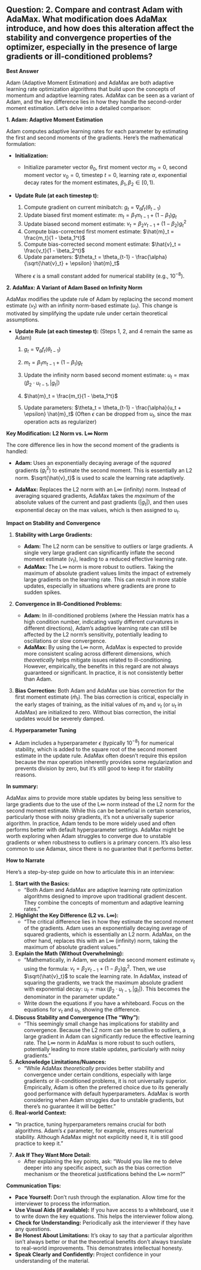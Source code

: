 ## Question: 2. Compare and contrast Adam with AdaMax. What modification does AdaMax introduce, and how does this alteration affect the stability and convergence properties of the optimizer, especially in the presence of large gradients or ill-conditioned problems?

**Best Answer**

Adam (Adaptive Moment Estimation) and AdaMax are both adaptive learning rate optimization algorithms that build upon the concepts of momentum and adaptive learning rates. AdaMax can be seen as a variant of Adam, and the key difference lies in how they handle the second-order moment estimation. Let's delve into a detailed comparison:

**1. Adam: Adaptive Moment Estimation**

Adam computes adaptive learning rates for each parameter by estimating the first and second moments of the gradients. Here's the mathematical formulation:

*   **Initialization:**
    *   Initialize parameter vector $\theta_0$, first moment vector $m_0 = 0$, second moment vector $v_0 = 0$, timestep $t = 0$, learning rate $\alpha$, exponential decay rates for the moment estimates, $\beta_1, \beta_2 \in [0, 1)$.

*   **Update Rule (at each timestep t):**

    1.  Compute gradient on current minibatch: $g_t = \nabla_{\theta} f_t(\theta_{t-1})$
    2.  Update biased first moment estimate: $m_t = \beta_1 m_{t-1} + (1 - \beta_1) g_t$
    3.  Update biased second moment estimate: $v_t = \beta_2 v_{t-1} + (1 - \beta_2) g_t^2$
    4.  Compute bias-corrected first moment estimate: $\hat{m}_t = \frac{m_t}{1 - \beta_1^t}$
    5.  Compute bias-corrected second moment estimate: $\hat{v}_t = \frac{v_t}{1 - \beta_2^t}$
    6.  Update parameters: $\theta_t = \theta_{t-1} - \frac{\alpha}{\sqrt{\hat{v}_t} + \epsilon} \hat{m}_t$

    Where $\epsilon$ is a small constant added for numerical stability (e.g., $10^{-8}$).

**2. AdaMax: A Variant of Adam Based on Infinity Norm**

AdaMax modifies the update rule of Adam by replacing the second moment estimate ($v_t$) with an infinity norm-based estimate ($u_t$). This change is motivated by simplifying the update rule under certain theoretical assumptions.

*   **Update Rule (at each timestep t):** (Steps 1, 2, and 4 remain the same as Adam)

    1.  $g_t = \nabla_{\theta} f_t(\theta_{t-1})$
    2.  $m_t = \beta_1 m_{t-1} + (1 - \beta_1) g_t$
    3.  Update the infinity norm based second moment estimate: $u_t = \max(\beta_2 \cdot u_{t-1}, |g_t|)$

    4.  $\hat{m}_t = \frac{m_t}{1 - \beta_1^t}$
    5.  Update parameters: $\theta_t = \theta_{t-1} - \frac{\alpha}{u_t + \epsilon} \hat{m}_t$  (Often $\epsilon$ can be dropped from $u_t$, since the max operation acts as regularizer)

**Key Modification: L2 Norm vs. L∞ Norm**

The core difference lies in how the second moment of the gradients is handled:

*   **Adam:** Uses an exponentially decaying average of the *squared* gradients ($g_t^2$) to estimate the second moment. This is essentially an L2 norm. $\sqrt{\hat{v}_t}$ is used to scale the learning rate adaptively.

*   **AdaMax:** Replaces the L2 norm with an L∞ (infinity) norm. Instead of averaging squared gradients, AdaMax takes the *maximum* of the absolute values of the current and past gradients ($|g_t|$), and then uses exponential decay on the max values, which is then assigned to $u_t$.

**Impact on Stability and Convergence**

1.  **Stability with Large Gradients:**
    *   **Adam:** The L2 norm can be sensitive to outliers or large gradients. A single very large gradient can significantly inflate the second moment estimate ($v_t$), leading to a reduced effective learning rate.
    *   **AdaMax:** The L∞ norm is more robust to outliers. Taking the maximum of absolute gradient values limits the impact of extremely large gradients on the learning rate. This can result in more stable updates, especially in situations where gradients are prone to sudden spikes.

2.  **Convergence in Ill-Conditioned Problems:**
    *   **Adam:**  In ill-conditioned problems (where the Hessian matrix has a high condition number, indicating vastly different curvatures in different directions), Adam's adaptive learning rate can still be affected by the L2 norm's sensitivity, potentially leading to oscillations or slow convergence.
    *   **AdaMax:** By using the L∞ norm, AdaMax is expected to provide more consistent scaling across different dimensions, which *theoretically* helps mitigate issues related to ill-conditioning. However, empirically, the benefits in this regard are not always guaranteed or significant. In practice, it is not consistently better than Adam.

3.  **Bias Correction:** Both Adam and AdaMax use bias correction for the first moment estimate ($\hat{m}_t$).  The bias correction is critical, especially in the early stages of training, as the initial values of $m_t$ and $v_t$ (or $u_t$ in AdaMax) are initialized to zero. Without bias correction, the initial updates would be severely damped.

4. **Hyperparameter Tuning**

* Adam includes a hyperparameter $\epsilon$ (typically $10^{-8}$) for numerical stability, which is added to the square root of the second moment estimate in the update rule. AdaMax often doesn't require this epsilon because the max operation inherently provides some regularization and prevents division by zero, but it's still good to keep it for stability reasons.

**In summary:**

AdaMax aims to provide more stable updates by being less sensitive to large gradients due to the use of the L∞ norm instead of the L2 norm for the second moment estimate. While this can be beneficial in certain scenarios, particularly those with noisy gradients, it's not a universally superior algorithm. In practice, Adam tends to be more widely used and often performs better with default hyperparameter settings. AdaMax might be worth exploring when Adam struggles to converge due to unstable gradients or when robustness to outliers is a primary concern.  It’s also less common to use Adamax, since there is no guarantee that it performs better.

**How to Narrate**

Here's a step-by-step guide on how to articulate this in an interview:

1.  **Start with the Basics:**
    *   "Both Adam and AdaMax are adaptive learning rate optimization algorithms designed to improve upon traditional gradient descent. They combine the concepts of momentum and adaptive learning rates."

2.  **Highlight the Key Difference (L2 vs. L∞):**
    *   "The critical difference lies in how they estimate the second moment of the gradients. Adam uses an exponentially decaying average of squared gradients, which is essentially an L2 norm. AdaMax, on the other hand, replaces this with an L∞ (infinity) norm, taking the maximum of absolute gradient values."

3.  **Explain the Math (Without Overwhelming):**
    *   "Mathematically, in Adam, we update the second moment estimate $v_t$ using the formula: $v_t = \beta_2 v_{t-1} + (1 - \beta_2) g_t^2$. Then, we use $\sqrt{\hat{v}_t}$ to scale the learning rate.  In AdaMax, instead of squaring the gradients, we track the maximum absolute gradient with exponential decay: $u_t = \max(\beta_2 \cdot u_{t-1}, |g_t|)$. This becomes the denominator in the parameter update."
    *  Write down the equations if you have a whiteboard. Focus on the equations for $v_t$ and $u_t$, showing the difference.

4.  **Discuss Stability and Convergence (The "Why"):**
    *   "This seemingly small change has implications for stability and convergence. Because the L2 norm can be sensitive to outliers, a large gradient in Adam can significantly reduce the effective learning rate. The L∞ norm in AdaMax is more robust to such outliers, potentially leading to more stable updates, particularly with noisy gradients."

5.  **Acknowledge Limitations/Nuances:**
    *   "While AdaMax *theoretically* provides better stability and convergence under certain conditions, especially with large gradients or ill-conditioned problems, it is not universally superior. Empirically, Adam is often the preferred choice due to its generally good performance with default hyperparameters. AdaMax is worth considering when Adam struggles due to unstable gradients, but there's no guarantee it will be better."

6.  **Real-world Context:**
   *   "In practice, tuning hyperparameters remains crucial for both algorithms. Adam's $\epsilon$ parameter, for example, ensures numerical stability. Although AdaMax might not explicitly need it, it is still good practice to keep it."

7. **Ask If They Want More Detail:**
    *   After explaining the key points, ask: "Would you like me to delve deeper into any specific aspect, such as the bias correction mechanism or the theoretical justifications behind the L∞ norm?"

**Communication Tips:**

*   **Pace Yourself:** Don't rush through the explanation. Allow time for the interviewer to process the information.
*   **Use Visual Aids (if available):** If you have access to a whiteboard, use it to write down the key equations. This helps the interviewer follow along.
*   **Check for Understanding:** Periodically ask the interviewer if they have any questions.
*   **Be Honest About Limitations:** It's okay to say that a particular algorithm isn't always better or that the theoretical benefits don't always translate to real-world improvements. This demonstrates intellectual honesty.
*   **Speak Clearly and Confidently:** Project confidence in your understanding of the material.
